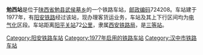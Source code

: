 {{noteTA
|1=zh-cn:始发车次; zh-hk:列車班次;
|2=zh-cn:车次; zh-hk:班次;
}}
{{Infobox China railway station 
|车站名称 = 勉西站
|车站名称拼音 = 
|车站地址 = [[陕西省|陕西省]][[勉县|勉县]]
|归属 = [[西安铁路局|西安铁路局]]
|车站等级 = [[三等站_(中铁)|三等站]]
|线路 = [[阳安铁路|阳安铁路]]
}}
'''勉西站'''是位于[[陕西省|陕西省]][[勉县|勉县]][[武侯墓乡|武侯墓乡]]的一个铁路车站，[[邮政编码|邮政编码]]724208。车站建于1977年，有[[阳安铁路|阳安铁路]]经过该站，现办理客货运业务，车站及其上下行区间均为[[电气化|电气化]]区段。车站距离[[阳平关站|阳平关站]]72[[公里|公里]]，隶属[[西安铁路局|西安铁路局]]，是[[三等站_(中铁)|三等站]]。

{{start rail box}}
{{s-inop|[[小寨站_(勉县)|小寨站]]}}
{{s-line|[[阳安铁路|阳安铁路]]}}
{{s-inop|[[勉县站|勉县站]]}}
{{end box}}
{{阳安铁路}}
{{铁路车站小作品}}
{{陕西小作品}}

[[Category:阳安铁路车站|Category:阳安铁路车站]]
[[Category:1977年启用的铁路车站|Category:1977年启用的铁路车站]]
[[Category:汉中市铁路车站|Category:汉中市铁路车站]]